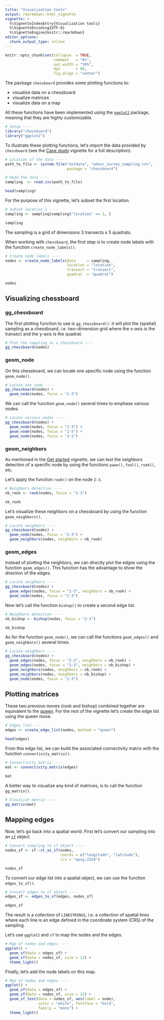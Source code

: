 ```yaml
---
title: "Visualization tools"
output: rmarkdown::html_vignette
vignette: >
  %\VignetteIndexEntry{Visualization tools}
  %\VignetteEncoding{UTF-8}
  %\VignetteEngine{knitr::rmarkdown}
editor_options: 
  chunk_output_type: inline
---
```


```r
knitr::opts_chunk$set(collapse  = TRUE,
                      comment   = "#>",
                      out.width = "50%",
                      dpi       = 96,
                      fig.align = "center")
```


The package `chessboard` provides some plotting functions to:

- visualize data on a chessboard
- visualize matrices
- visualize data on a map

All these functions have been implemented using the 
[`ggplot2`](https://ggplot2.tidyverse.org/) package, meaning that they are highly
customizable.


```r
# Setup ----
library("chessboard")
library("ggplot2")
```

To illustrate these plotting functions, let's import the data provided by `chessboard`
(see the [Case study](https://frbcesab.github.io/chessboard/articles/case-study.html) 
vignette for a full description).


```r
# Location of the data ----
path_to_file <- system.file("extdata", "adour_survey_sampling.csv", 
                            package = "chessboard")

# Read the data ----
sampling  <- read.csv(path_to_file)

head(sampling)
```

For the purpose of this vignette, let's subset the first location.

```r
# Subset location 1 ----
sampling <- sampling[sampling$"location" == 1, ]

sampling
```

The sampling is a grid of dimensions 3 transects x 5 quadrats.

When working with `chessboard`, the first step is to create node
labels with the function `create_node_labels()`.

```r
# Create node labels ----
nodes <- create_node_labels(data     = sampling,
                            location = "location",
                            transect = "transect", 
                            quadrat  = "quadrat")

nodes
```





## Visualizing chessboard

### gg_chessboard

The first plotting function to use is `gg_chessboard()`: it will plot the (spatial) sampling as
a chessboard, i.e. two-dimension grid where the x-axis is the transect and the
y-axis is the quadrat.


```r
# Plot the sampling as a chessboard ----
gg_chessboard(nodes)
```


### geom_node

On this chessboard, we can locate one specific node using the function `geom_node()`.

```r
# Locate one node ----
gg_chessboard(nodes) +
  geom_node(nodes, focus = "2-3")
```

We can call the function `geom_node()` several times to emphase various nodes.


```r
# Locate various nodes ----
gg_chessboard(nodes) +
  geom_node(nodes, focus = "2-3") +
  geom_node(nodes, focus = "1-5") +
  geom_node(nodes, focus = "3-1")
```


### geom_neighbors

As mentioned in the [Get started](https://frbcesab.github.io/chessboard/articles/chessboard.html) 
vignette, we can test the neighbors detection of a specific node by using the
functions `pawn()`, `fool()`, `rook()`, etc.

Let's apply the function `rook()` on the node `2-3`.

```r
# Neighbors detection ----
nb_rook <- rook(nodes, focus = "2-3")

nb_rook
```

Let's visualize these neighbors on a chessboard by using the function `geom_neighbors()`.


```r
# Locate neighbors ----
gg_chessboard(nodes) +
  geom_node(nodes, focus = "2-3") +
  geom_neighbors(nodes, neighbors = nb_rook)
```


### geom_edges

Instead of plotting the neighbors, we can directly plot the edges using the function
`geom_edges()`. This function has the advantage to show the direction of the edges.

```r
# Locate neighbors ----
gg_chessboard(nodes) +
  geom_edges(nodes, focus = "2-3", neighbors = nb_rook) +
  geom_node(nodes, focus = "2-3")
```


Now let's call the function `bishop()` to create a second edge list.


```r
# Neighbors detection ----
nb_bishop <- bishop(nodes, focus = "2-3")

nb_bishop
```


As for the function `geom_node()`, we can call the functions `geom_edges()` 
and `geom_neighbors()` several times.

```r
# Locate neighbors ----
gg_chessboard(nodes) +
  geom_edges(nodes, focus = "2-3", neighbors = nb_rook) +
  geom_edges(nodes, focus = "2-3", neighbors = nb_bishop) +
  geom_neighbors(nodes, neighbors = nb_rook) +
  geom_neighbors(nodes, neighbors = nb_bishop) +
  geom_node(nodes, focus = "2-3")
```



## Plotting matrices


These two previous moves (rook and bishop) combined together are equivalent to the [queen](https://en.wikipedia.org/wiki/Queen_(chess)).
For the rest of the vignette let's create the edge list using the queen move.


```r
# Edges list ----
edges <- create_edge_list(nodes, method = "queen")

head(edges)
```


From this edge list, we can build the associated connectivity matrix with the
function `connectivity_matrix()`.

```r
# Connectivity matrix ----
mat <- connectivity_matrix(edges)

mat
```

A better way to visualize any kind of matrices, is to call the function `gg_matrix()`.



```r
# Visualize matrix ----
gg_matrix(mat)
```


## Mapping edges

Now, let's go back into a spatial world. First let's convert our sampling into
an [`sf`](https://r-spatial.github.io/sf/) object.


```r
# Convert sampling to sf object ----
nodes_sf <- sf::st_as_sf(nodes, 
                         coords = c("longitude", "latitude"),
                         crs = "epsg:2154")

nodes_sf
```

To convert our edge list into a spatial object, we can use the function `edges_to_sf()`.



```r
# Convert edges to sf object ----
edges_sf <- edges_to_sf(edges, nodes_sf)

edges_sf
```

The result is a collection of `LINESTRINGS`, i.e. a collection of spatial lines where
each line is an edge defined in the coordinate system (CRS) of the sampling.

Let's use `ggplot2` and `sf` to map the nodes and the edges.


```r
# Map of nodes and edges ----
ggplot() +
  geom_sf(data = edges_sf) +
  geom_sf(data = nodes_sf, size = 12) +
  theme_light()
```

Finally, let's add the node labels on this map.

```r
# Map of nodes and edges ----
ggplot() +
  geom_sf(data = edges_sf) +
  geom_sf(data = nodes_sf, size = 12) +
  geom_sf_text(data = nodes_sf, aes(label = node), 
               color = "white", fontface = "bold",
               family = "mono") +
  theme_light()
```
